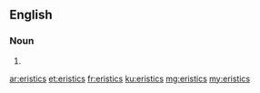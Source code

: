 ==English==

===Noun===
{{head|en|noun plural form}}

# {{plural of|eristic|lang=en}}

[[ar:eristics]]
[[et:eristics]]
[[fr:eristics]]
[[ku:eristics]]
[[mg:eristics]]
[[my:eristics]]